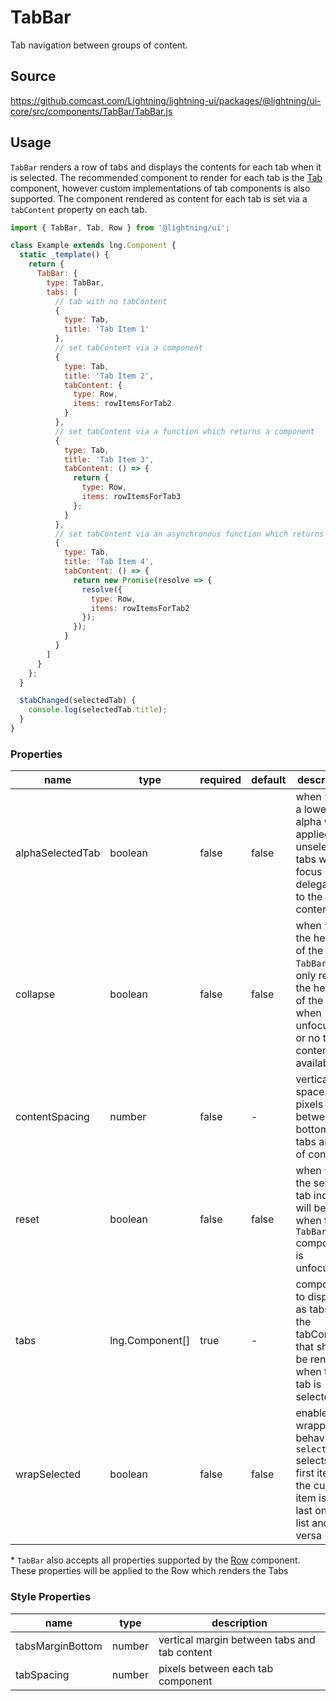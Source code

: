
# TabBar

Tab navigation between groups of content.

## Source

https://github.comcast.com/Lightning/lightning-ui/packages/@lightning/ui-core/src/components/TabBar/TabBar.js

## Usage

`TabBar` renders a row of tabs and displays the contents for each tab when it is selected. The recommended component
to render for each tab is the [Tab](/docs/elements-tab--basic) component, however custom implementations of tab components is also supported.
The component rendered as content for each tab is set via a `tabContent` property on each tab.

```js
import { TabBar, Tab, Row } from '@lightning/ui';

class Example extends lng.Component {
  static _template() {
    return {
      TabBar: {
        type: TabBar,
        tabs: [
          // tab with no tabContent
          {
            type: Tab,
            title: 'Tab Item 1'
          },
          // set tabContent via a component
          {
            type: Tab,
            title: 'Tab Item 2',
            tabContent: {
              type: Row,
              items: rowItemsForTab2
            }
          },
          // set tabContent via a function which returns a component
          {
            type: Tab,
            title: 'Tab Item 3',
            tabContent: () => {
              return {
                type: Row,
                items: rowItemsForTab3
              };
            }
          },
          // set tabContent via an asynchronous function which returns a component
          {
            type: Tab,
            title: 'Tab Item 4',
            tabContent: () => {
              return new Promise(resolve => {
                resolve({
                  type: Row,
                  items: rowItemsForTab2
                });
              });
            }
          }
        ]
      }
    };
  }

  $tabChanged(selectedTab) {
    console.log(selectedTab.title);
  }
}
```

<Canvas>
  <Story id="elements-tabbar--basic" />
</Canvas>

### Properties

| name             | type                                                    | required | default | description                                                                                                                      |
| ---------------- | ------------------------------------------------------- | -------- | ------- | -------------------------------------------------------------------------------------------------------------------------------- |
| alphaSelectedTab | boolean                                                 | false    | false   | when `true`, a lower alpha will be applied to unselected tabs when focus is delegated to the tab content                         |
| collapse         | boolean                                                 | false    | false   | when `true`, the height of the `TabBar` will only reflect the height of the `Tabs` when unfocused or no tab content is available |
| contentSpacing   | number                                                  | false    | -       | vertical space in pixels between bottom of tabs and top of content                                                               |
| reset            | boolean                                                 | false    | false   | when `true`, the selected tab index will be reset when the `TabBar` component is unfocused                                       |
| tabs             | <DocsLink id="lng.Component">lng.Component[]</DocsLink> | true     | -       | components to display as tabs and the tabContent that should be rendered when that tab is selected                               |
| wrapSelected     | boolean                                                 | false    | false   | enables wrapping behavior, so `selectNext` selects the first item if the current item is the last on the list and vice versa     |

\* `TabBar` also accepts all properties supported by the [Row](/docs/layout-row--basic) component. These properties will be applied to the Row which renders the Tabs

### Style Properties

| name             | type   | description                                  |
| ---------------- | ------ | -------------------------------------------- |
| tabsMarginBottom | number | vertical margin between tabs and tab content |
| tabSpacing       | number | pixels between each tab component            |
